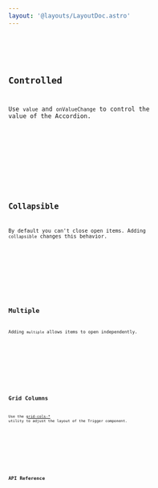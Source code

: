 ```yaml
---
layout: '@layouts/LayoutDoc.astro'
---
```








<Preview client:load>
	<Fragment slot="preview">
		<Default client:visible />
	</Fragment>
	<Fragment slot="code">
		<Code code={DefaultRaw} lang="svelte" />
	</Fragment>
</Preview>

## Controlled

Use `value` and `onValueChange` to control the value of the Accordion.

<Preview client:load>
	<Fragment slot="preview">
		<Controlled client:visible />
	</Fragment>
	<Fragment slot="code">
		<Code code={ControlledRaw} lang="svelte" />
	</Fragment>
</Preview>

## Collapsible

By default you can't close open items. Adding `collapsible` changes this behavior.

<Preview client:load>
	<Fragment slot="preview">
		<Collapsible client:visible />
	</Fragment>
	<Fragment slot="code">
		<Code code={CollapsibleRaw} lang="svelte" />
	</Fragment>
</Preview>

## Multiple

Adding `multiple` allows items to open independently.

<Preview client:load>
	<Fragment slot="preview">
		<Multiple client:visible />
	</Fragment>
	<Fragment slot="code">
		<Code code={MultipleRaw} lang="svelte" />
	</Fragment>
</Preview>

## Grid Columns

Use the [grid-cols-\*](https://tailwindcss.com/docs/grid-template-columns) utility to adjust the layout of the Trigger component.

<Preview client:load>
	<Fragment slot="preview">
		<Columns client:visible />
	</Fragment>
	<Fragment slot="code">
		<Code code={ColumnsRaw} lang="svelte" />
	</Fragment>
</Preview>

## API Reference

<ApiTable />
